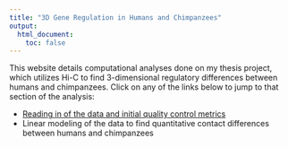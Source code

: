 ```yaml
---
title: "3D Gene Regulation in Humans and Chimpanzees"
output:
  html_document:
    toc: false
---
```


This website details computational analyses done on my thesis project, which utilizes Hi-C to find 3-dimensional regulatory differences between humans and chimpanzees. Click on any of the links below to jump to that section of the analysis:

*  [Reading in of the data and initial quality control metrics](initial_QC.html)
*  Linear modeling of the data to find quantitative contact differences between humans and chimpanzees